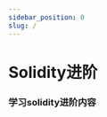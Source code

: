 ```yaml
---
sidebar_position: 0
slug: /
---
```


# Solidity进阶
### 学习solidity进阶内容
<PageMetadata
  title="Solidity进阶"
  description="学习solidity进阶内容！"
  image="https://gateway.pinata.cloud/ipfs/QmYDJ1c9WuqCsEPZDGo8huyCPPkYjd1WoqDvBhSbNsgtJ2/102.png"
/>
<QuizDashboard courseId={SOLIDITY_ADVANCED_ID}></QuizDashboard>
